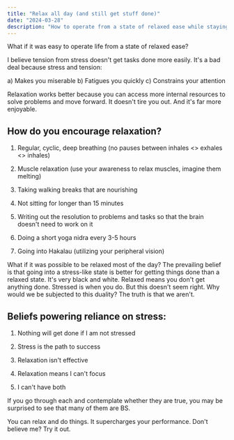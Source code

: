 ```yaml
---
title: "Relax all day (and still get stuff done)"
date: "2024-03-28"
description: "How to operate from a state of relaxed ease while staying productive"
---
```


What if it was easy to operate life from a state of relaxed ease?

I believe tension from stress doesn't get tasks done more easily. It's a bad deal because stress and tension:

a) Makes you miserable
b) Fatigues you quickly
c) Constrains your attention

Relaxation works better because you can access more internal resources to solve problems and move forward. It doesn't tire you out. And it's far more enjoyable.

## How do you encourage relaxation?

1. Regular, cyclic, deep breathing (no pauses between inhales &lt;&gt; exhales &lt;&gt; inhales)

2. Muscle relaxation (use your awareness to relax muscles, imagine them melting)

3. Taking walking breaks that are nourishing

4. Not sitting for longer than 15 minutes

5. Writing out the resolution to problems and tasks so that the brain doesn't need to work on it

6. Doing a short yoga nidra every 3-5 hours

7. Going into Hakalau (utilizing your peripheral vision)

What if it was possible to be relaxed most of the day? The prevailing belief is that going into a stress-like state is better for getting things done than a relaxed state. It's very black and white. Relaxed means you don't get anything done. Stressed is when you do. But this doesn't seem right. Why would we be subjected to this duality? The truth is that we aren't.

## Beliefs powering reliance on stress:

1. Nothing will get done if I am not stressed

2. Stress is the path to success

3. Relaxation isn't effective

4. Relaxation means I can't focus

5. I can't have both

If you go through each and contemplate whether they are true, you may be surprised to see that many of them are BS.

You can relax and do things. It supercharges your performance. Don't believe me? Try it out.